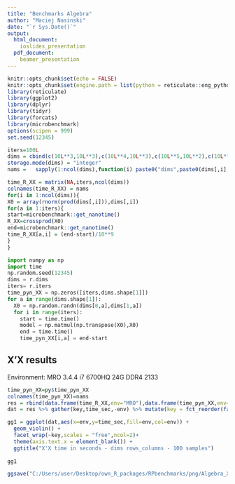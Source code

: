 ```yaml
---
title: "Benchmarks Algebra"
author: "Maciej Nasinski"
date: "`r Sys.Date()`"
output: 
  html_document: 
    ioslides_presentation
  pdf_document: 
    beamer_presentation
---
```


```r
knitr::opts_chunk$set(echo = FALSE)
knitr::opts_chunk$set(engine.path = list(python = reticulate::eng_python))
library(reticulate)
library(ggplot2)
library(dplyr)
library(tidyr)
library(forcats)
library(microbenchmark)
options(scipen = 999)
set.seed(12345)
```


```r
iters=100L
dims = cbind(c(10L**3,10L**3),c(10L**4,10L**3),c(10L**5,10L**2),c(10L**6,10L**2))
storage.mode(dims) = "integer"
nams =   sapply(1:ncol(dims),function(i) paste0("dims",paste0(dims[,i],collapse="_")))
```

```r
time_R_XX = matrix(NA,iters,ncol(dims))
colnames(time_R_XX) = nams
for(i in 1:ncol(dims)){
X0 = array(rnorm(prod(dims[,i])),dims[,i])
for(a in 1:iters){
start=microbenchmark::get_nanotime()
R_XX=crossprod(X0)  
end=microbenchmark::get_nanotime()
time_R_XX[a,i] = (end-start)/10**9
}
}
```


```python
import numpy as np
import time
np.random.seed(12345)
dims = r.dims
iters= r.iters
time_pyn_XX = np.zeros([iters,dims.shape[1]])
for a in range(dims.shape[1]):
  X0 = np.random.randn(dims[0,a],dims[1,a])
  for i in range(iters):
    start = time.time()
    model = np.matmul(np.transpose(X0),X0)
    end = time.time()
    time_pyn_XX[i,a] = end-start
```


## X'X results

Environment: MRO 3.4.4 i7 6700HQ 24G DDR4 2133

```r
time_pyn_XX=py$time_pyn_XX
colnames(time_pyn_XX)=nams
res = rbind(data.frame(time_R_XX,env="MRO"),data.frame(time_pyn_XX,env="numpy")) 
dat = res %>% gather(key,time_sec,-env) %>% mutate(key = fct_reorder(factor(key),time_sec))

gg1 = ggplot(dat,aes(x=env,y=time_sec,fill=env,col=env)) + 
  geom_violin() + 
  facet_wrap(~key,scales = "free",ncol=2)+
  theme(axis.text.x = element_blank()) +
  ggtitle("X'X time in seconds - dims rows_columns - 100 samples")
  
gg1
```



```r
ggsave("C:/Users/user/Desktop/own_R_packages/RPbenchmarks/png/Algebra_XX.png",gg1)
```

